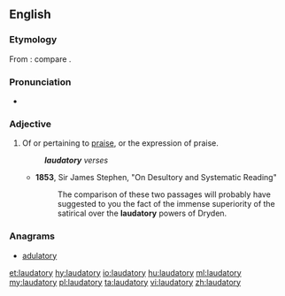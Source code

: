 ==English==

===Etymology===
From {{etyl|la|en}} {{term|laudatorius|lang=la}}: compare {{etyl|fro|en}} {{term|laudatoire|lang=fro}}.

===Pronunciation===
* {{a|UK}} {{IPA|/ˈlɔːdətɹi/}}

===Adjective===
{{en-adj}}

# Of or pertaining to [[praise]], or the expression of praise.
#: '''''laudatory''' verses''
#* '''1853''', Sir James Stephen, "On Desultory and Systematic Reading"
#*: The comparison of these two passages will probably have suggested to you the fact of the immense superiority of the satirical over the '''laudatory''' powers of Dryden.

===Anagrams===
* [[adulatory#English|adulatory]]

[[et:laudatory]]
[[hy:laudatory]]
[[io:laudatory]]
[[hu:laudatory]]
[[ml:laudatory]]
[[my:laudatory]]
[[pl:laudatory]]
[[ta:laudatory]]
[[vi:laudatory]]
[[zh:laudatory]]